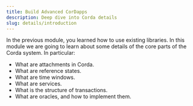 ```yaml
---
title: Build Advanced CorDapps
description: Deep dive into Corda details
slug: details/introduction
---
```


In the previous module, you learned how to use existing libraries. In this module we are going to learn about some details of the core parts of the Corda system. In particular:

* What are attachments in Corda.
* What are reference states.
* What are time windows.
* What are services.
* What is the structure of transactions.
* What are oracles, and how to implement them.
